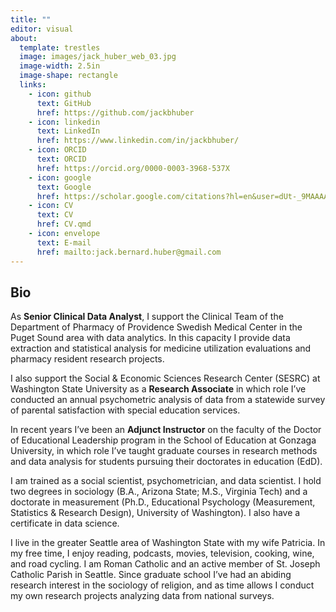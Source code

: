 ```yaml
---
title: ""
editor: visual
about: 
  template: trestles
  image: images/jack_huber_web_03.jpg
  image-width: 2.5in
  image-shape: rectangle
  links:
    - icon: github
      text: GitHub
      href: https://github.com/jackbhuber
    - icon: linkedin
      text: LinkedIn
      href: https://www.linkedin.com/in/jackbhuber/
    - icon: ORCID
      text: ORCID
      href: https://orcid.org/0000-0003-3968-537X
    - icon: google
      text: Google
      href: https://scholar.google.com/citations?hl=en&user=dUt-_9MAAAAJ&view_op=list_works&gmla=AJsN-F5ItHsXL2NzbPuomfVm6jO2FKvvwNDIQLS48WQwMDc8qF-fwqnUV95iJfCfNsf9IDbq3R1O4cHjP8RY4gMG8weuRyJlio-o0UUPJObSiBOCQJGJXNo
    - icon: CV
      text: CV
      href: CV.qmd
    - icon: envelope
      text: E-mail
      href: mailto:jack.bernard.huber@gmail.com
---
```


## Bio

As **Senior Clinical Data Analyst**, I support the Clinical Team of the Department of Pharmacy of Providence Swedish Medical Center in the Puget Sound area with data analytics. In this capacity I provide data extraction and statistical analysis for medicine utilization evaluations and pharmacy resident research projects.

I also support the Social & Economic Sciences Research Center (SESRC) at Washington State University as a **Research Associate** in which role I've conducted an annual psychometric analysis of data from a statewide survey of parental satisfaction with special education services.

In recent years I've been an **Adjunct Instructor** on the faculty of the Doctor of Educational Leadership program in the School of Education at Gonzaga University, in which role I've taught graduate courses in research methods and data analysis for students pursuing their doctorates in education (EdD).

I am trained as a social scientist, psychometrician, and data scientist. I hold two degrees in sociology (B.A., Arizona State; M.S., Virginia Tech) and a doctorate in measurement (Ph.D., Educational Psychology (Measurement, Statistics & Research Design), University of Washington). I also have a certificate in data science.

I live in the greater Seattle area of Washington State with my wife Patricia. In my free time, I enjoy reading, podcasts, movies, television, cooking, wine, and road cycling. I am Roman Catholic and an active member of St. Joseph Catholic Parish in Seattle. Since graduate school I've had an abiding research interest in the sociology of religion, and as time allows I conduct my own research projects analyzing data from national surveys.
